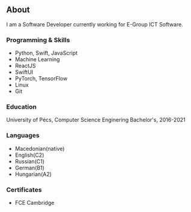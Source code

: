 ## About

I am a Software Developer currently working for E-Group ICT Software. 

### Programming & Skills

- Python, Swift, JavaScript
- Machine Learning
- ReactJS
- SwiftUI
- PyTorch, TensorFlow
- Linux
- Git 


### Education 
University of Pécs, Computer Science Enginering Bachelor's, 2016-2021

### Languages
- Macedonian(native)
- English(C2)
- Russian(C1)
- German(B1)
- Hungarian(A2)

### Certificates
- FCE Cambridge